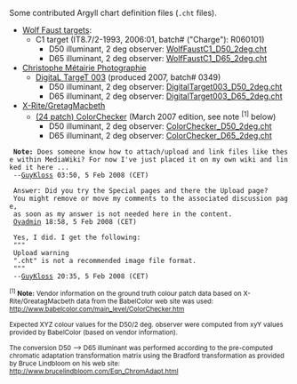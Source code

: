 Some contributed Argyll chart definition files (<code>.cht</code> files).

* [http://www.targets.coloraid.de/ Wolf Faust targets]:
** C1 target (IT8.7/2-1993, 2006:01, batch# ("Charge"): R060101)
*** D50 illuminant, 2 deg observer: [https://gutefee.massey.ac.nz/moin/GuyKloss?action=AttachFile&do=get&target=WolfFaustC1_D50_2deg.cht WolfFaustC1_D50_2deg.cht]
*** D65 illuminant, 2 deg observer: [https://gutefee.massey.ac.nz/moin/GuyKloss?action=AttachFile&do=get&target=WolfFaustC1_D65_2deg.cht WolfFaustC1_D65_2deg.cht]
* [http://www.christophe-metairie-photographie.com Christophe Métairie Photographie]
** [http://pagesperso-orange.fr/christophe.metairie.photographie/eng%20digital%20target.html#The%20DigitaL%20TargeT DigitaL TargeT 003] (produced 2007, batch# 0349)
*** D50 illuminant, 2 deg observer: [https://gutefee.massey.ac.nz/moin/GuyKloss?action=AttachFile&do=get&target=DigitalTarget003_D50_2deg.cht DigitalTarget003_D50_2deg.cht]
*** D65 illuminant, 2 deg observer: [https://gutefee.massey.ac.nz/moin/GuyKloss?action=AttachFile&do=get&target=DigitalTarget003_D65_2deg.cht DigitalTarget003_D65_2deg.cht]
* [http://www.xrite.com/product_overview.aspx?ID=820&Action=Specifications X-Rite/GretagMacbeth]
** [http://www.babelcolor.com/main_level/ColorChecker.htm (24 patch) ColorChecker] (March 2007 edition, see note <sup>[1]</sup> below)
*** D50 illuminant, 2 deg observer: [https://gutefee.massey.ac.nz/moin/GuyKloss?action=AttachFile&do=get&target=ColorChecker_D50_2deg.cht ColorChecker_D50_2deg.cht]
*** D65 illuminant, 2 deg observer: [https://gutefee.massey.ac.nz/moin/GuyKloss?action=AttachFile&do=get&target=ColorChecker_D65_2deg.cht ColorChecker_D65_2deg.cht]

  '''Note:''' Does someone know how to attach/upload and link files like these within MediaWiki? For now I've just placed it on my own wiki and linked it here ...
  --[[User:GuyKloss|GuyKloss]] 03:50, 5 Feb 2008 (CET)

  Answer: Did you try the Special pages and there the Upload page? 
  You might remove or move my comments to the associated discussion page, 
  as soon as my answer is not needed here in the content.
  [[User:Oyadmin|Oyadmin]] 18:58, 5 Feb 2008 (CET)

  Yes, I did. I get the following:
  """
  Upload warning
  ".cht" is not a recommended image file format.
  """
  --[[User:GuyKloss|GuyKloss]] 20:35, 5 Feb 2008 (CET)

<small><sup>[1]</sup> '''Note:''' Vendor information on the ground truth colour patch data based on X-Rite/GreatagMacbeth data from the BabelColor web site was used: http://www.babelcolor.com/main_level/ColorChecker.htm

Expected XYZ colour values for the D50/2 deg. observer were computed from xyY values provided by BabelColor (based on vendor information).

The conversion D50 --> D65 illuminant was performed according to the pre-computed chromatic adaptation transformation matrix using the Bradford transformation as provided by Bruce Lindbloom on his web site: http://www.brucelindbloom.com/Eqn_ChromAdapt.html
</small>